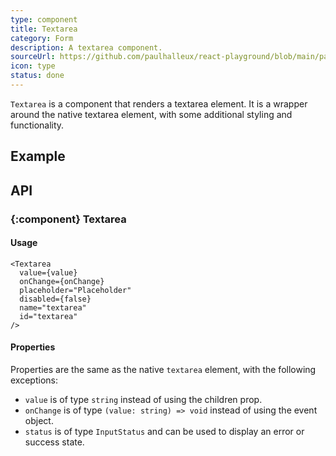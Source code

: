 ```yaml
---
type: component
title: Textarea
category: Form
description: A textarea component.
sourceUrl: https://github.com/paulhalleux/react-playground/blob/main/packages/playground/src/components/Textarea/Textarea.tsx
icon: type
status: done
---
```


`Textarea` is a component that renders a textarea element. It is a wrapper around the native textarea element, with some additional styling and functionality.

## Example

<Example name="components/Form/Textarea" />

## API

### \{:component} Textarea

#### Usage

```tsx
<Textarea
  value={value}
  onChange={onChange}
  placeholder="Placeholder"
  disabled={false}
  name="textarea"
  id="textarea"
/>
```

#### Properties

Properties are the same as the native `textarea` element, with the following exceptions:

- `value` is of type `string` instead of using the children prop.
- `onChange` is of type `(value: string) => void` instead of using the event object.
- `status` is of type `InputStatus` and can be used to display an error or success state.